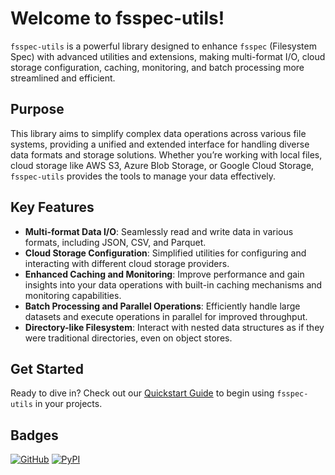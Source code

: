 # Welcome to fsspec-utils!

`fsspec-utils` is a powerful library designed to enhance `fsspec` (Filesystem Spec) with advanced utilities and extensions, making multi-format I/O, cloud storage configuration, caching, monitoring, and batch processing more streamlined and efficient.

## Purpose

This library aims to simplify complex data operations across various file systems, providing a unified and extended interface for handling diverse data formats and storage solutions. Whether you're working with local files, cloud storage like AWS S3, Azure Blob Storage, or Google Cloud Storage, `fsspec-utils` provides the tools to manage your data effectively.

## Key Features

- **Multi-format Data I/O**: Seamlessly read and write data in various formats, including JSON, CSV, and Parquet.
- **Cloud Storage Configuration**: Simplified utilities for configuring and interacting with different cloud storage providers.
- **Enhanced Caching and Monitoring**: Improve performance and gain insights into your data operations with built-in caching mechanisms and monitoring capabilities.
- **Batch Processing and Parallel Operations**: Efficiently handle large datasets and execute operations in parallel for improved throughput.
- **Directory-like Filesystem**: Interact with nested data structures as if they were traditional directories, even on object stores.

## Get Started

Ready to dive in? Check out our [Quickstart Guide](quickstart.qmd) to begin using `fsspec-utils` in your projects.

## Badges

[![GitHub](https://img.shields.io/badge/GitHub-fsspec--utils-blue?logo=github)](https://github.com/fsspec/fsspec-utils)
[![PyPI](https://img.shields.io/badge/PyPI-fsspec--utils-blue?logo=pypi)](https://pypi.org/project/fsspec-utils)